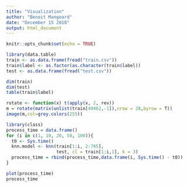 ```yaml
---
title: "Visualization"
author: "Benoit Mangeard"
date: "December 15 2018"
output: html_document
---
```


```r
knitr::opts_chunk$set(echo = TRUE)
```

```r
library(data.table)
train <- as.data.frame(fread("train.csv"))
train$label <- as.factor(as.character(train$label))
test <- as.data.frame(fread("test.csv"))
```

```r
dim(train)
dim(test)
table(train$label)
```

```r
rotate <- function(x) t(apply(x, 2, rev))
m = rotate(matrix(unlist(train[40462,-1]),nrow = 28,byrow = T))
image(m,col=grey.colors(255))
```

```r
library(class)
process_time = data.frame()
for (i in c(1, 10, 20, 50, 100)){
  t0 <- Sys.time()
  knn.model <- knn(train[1:i, 2:785], 
                   test, cl = train[1:i,1], k = 3)
  process_time = rbind(process_time,data.frame(i, Sys.time() - t0))
}
```


```r
plot(process_time)
process_time
```
